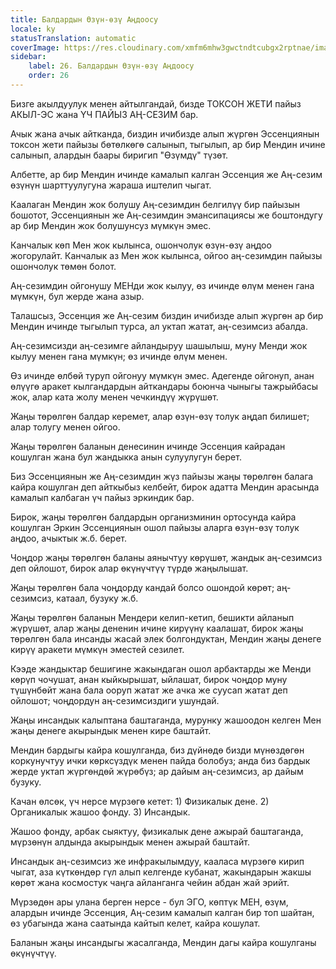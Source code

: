 ```yaml
---
title: Балдардын Өзүн-өзү Аңдоосу
locale: ky
statusTranslation: automatic
coverImage: https://res.cloudinary.com/xmfm6mhw3gwctndtcubgx2rptnae/image/upload/v1740468922/small_cover_tratado_de_psicologia_revolucionaria_a4c0dca4e0.webp
sidebar:
    label: 26. Балдардын Өзүн-өзү Аңдоосу
    order: 26
---
```

Бизге акылдуулук менен айтылгандай, бизде ТОКСОН ЖЕТИ пайыз АКЫЛ-ЭС жана ҮЧ ПАЙЫЗ АҢ-СЕЗИМ бар.

Ачык жана ачык айтканда, биздин ичибизде алып жүргөн Эссенциянын токсон жети пайызы бөтөлкөгө салынып, тыгылып, ар бир Мендин ичине салынып, алардын баары биригип "Өзүмдү" түзөт.

Албетте, ар бир Мендин ичинде камалып калган Эссенция же Аң-сезим өзүнүн шарттуулугуна жараша иштелип чыгат.

Каалаган Мендин жок болушу Аң-сезимдин белгилүү бир пайызын бошотот, Эссенциянын же Аң-сезимдин эмансипациясы же боштондугу ар бир Мендин жок болушунсуз мүмкүн эмес.

Канчалык көп Мен жок кылынса, ошончолук өзүн-өзү аңдоо жогорулайт. Канчалык аз Мен жок кылынса, ойгоо аң-сезимдин пайызы ошончолук төмөн болот.

Аң-сезимдин ойгонушу МЕНди жок кылуу, өз ичинде өлүм менен гана мүмкүн, бул жерде жана азыр.

Талашсыз, Эссенция же Аң-сезим биздин ичибизде алып жүргөн ар бир Мендин ичинде тыгылып турса, ал уктап жатат, аң-сезимсиз абалда.

Аң-сезимсизди аң-сезимге айландыруу шашылыш, муну Менди жок кылуу менен гана мүмкүн; өз ичинде өлүм менен.

Өз ичинде өлбөй туруп ойгонуу мүмкүн эмес. Адегенде ойгонуп, анан өлүүгө аракет кылгандардын айткандары боюнча чыныгы тажрыйбасы жок, алар ката жолу менен чечкиндүү жүрүшөт.

Жаңы төрөлгөн балдар керемет, алар өзүн-өзү толук аңдап билишет; алар толугу менен ойгоо.

Жаңы төрөлгөн баланын денесинин ичинде Эссенция кайрадан кошулган жана бул жандыкка анын сулуулугун берет.

Биз Эссенциянын же Аң-сезимдин жүз пайызы жаңы төрөлгөн балага кайра кошулган деп айткыбыз келбейт, бирок адатта Мендин арасында камалып калбаган үч пайыз эркиндик бар.

Бирок, жаңы төрөлгөн балдардын организминин ортосунда кайра кошулган Эркин Эссенциянын ошол пайызы аларга өзүн-өзү толук аңдоо, ачыктык ж.б. берет.

Чоңдор жаңы төрөлгөн баланы аянычтуу көрүшөт, жандык аң-сезимсиз деп ойлошот, бирок алар өкүнүчтүү түрдө жаңылышат.

Жаңы төрөлгөн бала чоңдорду кандай болсо ошондой көрөт; аң-сезимсиз, катаал, бузуку ж.б.

Жаңы төрөлгөн баланын Мендери келип-кетип, бешикти айланып жүрүшөт, алар жаңы дененин ичине кирүүнү каалашат, бирок жаңы төрөлгөн бала инсанды жасай элек болгондуктан, Мендин жаңы денеге кирүү аракети мүмкүн эместей сезилет.

Кээде жандыктар бешигине жакындаган ошол арбактарды же Менди көрүп чочушат, анан кыйкырышат, ыйлашат, бирок чоңдор муну түшүнбөйт жана бала ооруп жатат же ачка же суусап жатат деп ойлошот; чоңдордун аң-сезимсиздиги ушундай.

Жаңы инсандык калыптана баштаганда, мурунку жашоодон келген Мен жаңы денеге акырындык менен кире баштайт.

Мендин бардыгы кайра кошулганда, биз дүйнөдө бизди мүнөздөгөн коркунучтуу ички көрксүздүк менен пайда болобуз; анда биз бардык жерде уктап жүргөндөй жүрөбүз; ар дайым аң-сезимсиз, ар дайым бузуку.

Качан өлсөк, үч нерсе мүрзөгө кетет: 1) Физикалык дене. 2) Органикалык жашоо фонду. 3) Инсандык.

Жашоо фонду, арбак сыяктуу, физикалык дене ажырай баштаганда, мүрзөнүн алдында акырындык менен ажырай баштайт.

Инсандык аң-сезимсиз же инфракылымдуу, кааласа мүрзөгө кирип чыгат, аза күткөндөр гүл алып келгенде кубанат, жакындарын жакшы көрөт жана космостук чаңга айланганга чейин абдан жай эрийт.

Мүрзөдөн ары улана берген нерсе - бул ЭГО, көптүк МЕН, өзүм, алардын ичинде Эссенция, Аң-сезим камалып калган бир топ шайтан, өз убагында жана саатында кайтып келет, кайра кошулат.

Баланын жаңы инсандыгы жасалганда, Мендин дагы кайра кошулганы өкүнүчтүү.

